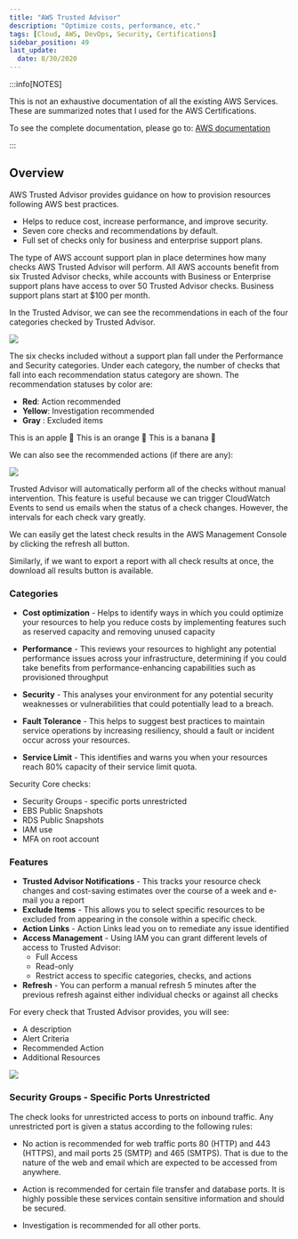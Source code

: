 ```yaml
---
title: "AWS Trusted Advisor"
description: "Optimize costs, performance, etc."
tags: [Cloud, AWS, DevOps, Security, Certifications]
sidebar_position: 49
last_update:
  date: 8/30/2020
---
```



:::info[NOTES]

This is not an exhaustive documentation of all the existing AWS Services. These are summarized notes that I used for the AWS Certifications.

To see the complete documentation, please go to: [AWS documentation](https://docs.aws.amazon.com/)

:::



## Overview

AWS Trusted Advisor provides guidance on how to provision resources following AWS best practices.

- Helps to reduce cost, increase performance, and improve security. 
- Seven core checks and recommendations by default. 
- Full set of checks only for business and enterprise support plans.

The type of AWS account support plan in place determines how many checks AWS Trusted Advisor will perform. All AWS accounts benefit from six Trusted Advisor checks, while accounts with Business or Enterprise support plans have access to over 50 Trusted Advisor checks. Business support plans start at $100 per month.

In the Trusted Advisor, we can see the recommendations in each of the four categories checked by Trusted Advisor.

![](/img/docs/awstrsutedadvisorconsoleview.png)

The six checks included without a support plan fall under the Performance and Security categories. Under each category, the number of checks that fall into each recommendation status category are shown. The recommendation statuses by color are:

- **Red**: Action recommended
- **Yellow**: Investigation recommended
- **Gray** : Excluded items


<Tabs>
  <TabItem value="apple" label="Apple" attributes={{className: `${styles.red} ${styles['tab-label']}`}}>
    This is an apple 🍎
  </TabItem>
  <TabItem value="orange" label="Orange" attributes={{className: `${styles.orange} ${styles['tab-label']}`}}>
    This is an orange 🍊
  </TabItem>
  <TabItem value="banana" label="Banana" attributes={{className: `${styles.yellow} ${styles['tab-label']}`}}>
    This is a banana 🍌
  </TabItem>
</Tabs>


We can also see the recommended actions (if there are any): 

![](/img/docs/awstrustedadvisorrecommendedactions.png)

Trusted Advisor will automatically perform all of the checks without manual intervention. This feature is useful because we can trigger CloudWatch Events to send us emails when the status of a check changes. However, the intervals for each check vary greatly. 

We can easily get the latest check results in the AWS Management Console by clicking the refresh all button.

Similarly, if we want to export a report with all check results at once, the download all results button is available.

### Categories

- **Cost optimization** - Helps to identify ways in which you could optimize your resources to help you reduce costs by implementing features such as reserved capacity and removing unused capacity

- **Performance** - This reviews your resources to highlight any potential performance issues across your infrastructure, determining if you could take benefits from performance-enhancing capabilities such as provisioned throughput

- **Security** - This analyses your environment for any potential security weaknesses or vulnerabilities that could potentially lead to a breach.

- **Fault Tolerance** - This helps to suggest best practices to maintain service operations by increasing resiliency, should a fault or incident occur across your resources.

- **Service Limit** - This identifies and warns you when your resources reach 80% capacity of their service limit quota.  

Security Core checks:

- Security Groups - specific ports unrestricted 
- EBS Public Snapshots 
- RDS Public Snapshots 
- IAM use 
- MFA on root account

### Features

- **Trusted Advisor Notifications** - This tracks your resource check changes and cost-saving estimates over the course of a week and e-mail you a report
- **Exclude Items** - This allows you to select specific resources to be excluded from appearing in the console within a specific check.  
- **Action Links** - Action Links lead you on to remediate any issue identified
- **Access Management** - Using IAM you can grant different levels of access to Trusted Advisor:
    - Full Access
    - Read-only 
    - Restrict access to specific categories, checks, and actions
- **Refresh** - You can perform a manual refresh 5 minutes after the previous refresh against either individual checks or against all checks

For every check that Trusted Advisor provides, you will see:

- A description 
- Alert Criteria
- Recommended Action
- Additional Resources

![](/img/docs/awsloggingandmonitoringtrustedadvisor.png)    

### Security Groups - Specific Ports Unrestricted

The check looks for unrestricted access to ports on inbound traffic. Any unrestricted port is given a status according to the following rules:

- No action is recommended for web traffic ports 80 (HTTP) and 443 (HTTPS), and mail ports 25 (SMTP) and 465 (SMTPS). That is due to the nature of the web and email which are expected to be accessed from anywhere.

- Action is recommended for certain file transfer and database ports. It is highly possible these services contain sensitive information and should be secured.

- Investigation is recommended for all other ports. 

